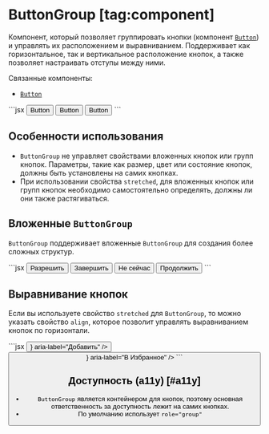 <Overview>

# ButtonGroup [tag:component]

Компонент, который позволяет группировать кнопки
(компонент [`Button`](/components/button)) и управлять их расположением и выравниванием.
Поддерживает как горизонтальное, так и вертикальное расположение кнопок,
а также позволяет настраивать отступы между ними.

Связанные компоненты:

- [`Button`](/components/button)

</Overview>

<Playground>
  ```jsx
  <ButtonGroup>
    <Button>Button</Button>
    <Button>Button</Button>
    <Button>Button</Button>
  </ButtonGroup>
  ```
</Playground>

## Особенности использования

- `ButtonGroup` не управляет свойствами вложенных кнопок или групп кнопок.
  Параметры, такие как размер, цвет или состояние кнопок, должны быть установлены на самих кнопках.
- При использовании свойства `stretched`, для вложенных кнопок или групп кнопок необходимо самостоятельно определять,
  должны ли они также растягиваться.

## Вложенные `ButtonGroup`

`ButtonGroup` поддерживает вложенные `ButtonGroup` для создания более сложных структур.

<Playground>
  ```jsx
  <ButtonGroup mode="vertical" gap="m">
    <Button size="l" appearance="accent" stretched>
      Разрешить
    </Button>
    <Button size="l" appearance="accent" stretched>
      Завершить
    </Button>
    <ButtonGroup mode="horizontal" gap="s" stretched>
      <Button size="l" appearance="negative" stretched>
        Не сейчас
      </Button>
      <Button size="l" appearance="positive" stretched>
        Продолжить
      </Button>
    </ButtonGroup>
  </ButtonGroup>
  ```
</Playground>

## Выравнивание кнопок

Если вы используете свойство `stretched` для `ButtonGroup`, то можно указать свойство `align`,
которое позволит управлять выравниванием кнопок по горизонтали.

<Playground>
  ```jsx
  <ButtonGroup gap="s" stretched align="right">
    <Button before={<Icon12Add />} aria-label="Добавить" />
    <Button before={<Icon12Favorite />} aria-label="В Избранное" />
  </ButtonGroup>
  ```
</Playground>

## Доступность (a11y) [#a11y]

- `ButtonGroup` является контейнером для кнопок, поэтому основная ответственность за доступность лежит на самих кнопках.
- По умолчанию использует `role="group"`
